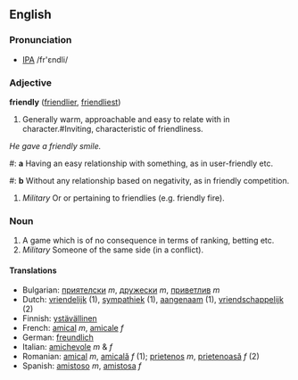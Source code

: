 ==English==
===Pronunciation===
*[[IPA]] /fr'εndli/

===Adjective===
'''friendly''' ([[friendlier]], [[friendliest]])

# Generally warm, approachable and easy to relate with in character.#Inviting, characteristic of friendliness.
''He gave a friendly smile.''
#: '''a''' Having an easy relationship with something, as in user-friendly etc.
#: '''b''' Without any relationship based on negativity, as in friendly competition. 
#''Military'' Or or pertaining to friendlies (e.g. friendly fire).

===Noun===
#A game which is of no consequence in terms of ranking, betting etc.
#''Military'' Someone of the same side (in a conflict).

==== Translations ====
*Bulgarian: [[приятелски]] ''m'', [[дружески]] ''m'', [[приветлив]] ''m''
*Dutch: [[vriendelijk]] (1), [[sympathiek]] (1), [[aangenaam]] (1), [[vriendschappelijk]] (2)
*Finnish: [[ystävällinen]]
*French: [[amical]] ''m'', [[amicale]] ''f''
*German: [[freundlich]]
*Italian: [[amichevole]] ''m'' & ''f''
*Romanian: [[amical]] ''m'', [[amicală]] ''f'' (1); [[prietenos]] ''m'', [[prietenoasă]] ''f'' (2) 
*Spanish: [[amistoso]] ''m'', [[amistosa]] ''f''